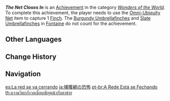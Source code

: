 {{Achievement Infobox
|id           = 81183
|order id     = 1169
|category     = Wonders of the World
|description  = Use the [[Omni-Ubiquity Net]] item to capture 1 [[:Category:Finches|Finch]].
|requirements = 
|primogems    = 5
|tracking     = 
|hidden       = 1
|topic        = Omni-Ubiquity Net
|type         = Exploration
}}
'''''The Net Closes In''''' is an [[Achievement]] in the category ''[[Wonders of the World]]''. To complete this achievement, the player needs to use the [[Omni-Ubiquity Net]] item to capture 1 [[:Category:Finches|Finch]]. The [[Burgundy Umbrellafinch|Burgundy Umbrellafinches]] and [[Slate Umbrellafinch|Slate Umbrellafinches]] in [[Fontaine]] do not count for the achievement.
<!--
==Trivia==

==Video Guides==
{{EVT
|video1   = 
|caption1 = 
}}
-->
==Other Languages==
{{Other Languages
|en      = The Net Closes In
|zhs     = 面对捕网网眼时的焦虑
|zhs_rm  = Miànduì Bǔwǎng Wǎngyǎn Shí de Jiāolǜ
|zht     = 面對捕網網眼時的焦慮
|zht_rm  = Miànduì Bǔwǎng Wǎngyǎn Shí de Jiāolǜ
|zh_tl   = Anxiety While Facing the Eye of the Catching Net
|ja      = 捕獲網の恐怖
|ja_rm   = Hokakumou no Kyoufu{{Assumed}}
|ja_tl   = Fear of Being Caught in a Net
|ko      = 포획망을 마주할 때의 초조함
|ko_rm   = Pohoekmang-eul Majuhal Ttae-ui Chojoham
|ko_tl   = Anxiety While Facing the Catching Net
|es      = La red se va cerrando
|es_tl   = The Net Is Closing
|fr      = Dans les mailles du filet
|fr_tl   = In the Meshes of the Net
|ru      = Сеть сомкнулась
|ru_tl   = The Net Closed In
|th      = ความวิตกกังวลเมื่อเผชิญหน้ากับตาข่าย
|th_rm   = 
|th_tl   = 
|vi      = Chim Vào Lồng Biết Thuở Nào Ra
|vi_tl   = Birds In Cages Don't Know When To Be Flown Out
|de      = Das Netz immer näher
|de_tl   = The Net Ever Closer
|id      = Terjerembap Jerat
|id_tl   = Falling Into a Trap
|pt      = A Rede Está se Fechando
|pt_tl   = 
|tr      = Ağ Yaklaşıyor
|tr_tl   = Net Closes In
|it      = La rete si chiude
|it_tl   = 
}}

==Change History==
{{Change History|2.3}}
<!--
==References==
{{Reflist}}
-->
==Navigation==
{{Achievement Navbox|Wonders of the World|Exploration}}

[[es:La red se va cerrando]]
[[ja:捕獲網の恐怖]]
[[pt-br:A Rede Está se Fechando]]
[[th:ความวิตกกังวลเมื่อเผชิญหน้ากับตาข่าย]]